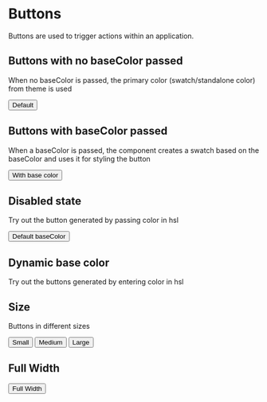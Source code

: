 
<Meta title="Components/Button" component={Button} />

# Buttons

Buttons are used to trigger actions within an application.

## Buttons with no baseColor passed

When no baseColor is passed, the primary color (swatch/standalone color) from theme is used

<Preview withSource="open">
  <Story name="Default button" >
    <Button onClick={action('button-click')}>Default</Button>
  </Story>
</Preview>

## Buttons with baseColor passed

When a baseColor is passed, the component creates a swatch based on the baseColor and uses it for styling the button

<Preview withSource="open">
  <Story name="With baseColor">
    <Button onClick={action('button-click')} baseColor="hsl(100, 50%, 50%)">With base color</Button>
  </Story>
</Preview>

## Disabled state

Try out the button generated by passing color in hsl

<Preview withSource="open">
  <Story name="Disabled">
    <Button onClick={action('button-click')} isDisabled>Default baseColor</Button>
  </Story>
</Preview>

## Dynamic base color

Try out the buttons generated by entering color in hsl

<Preview withSource="none">
  <Story name="Example With dynamic baseColor">
    <ButtonWithDynamicColor />
  </Story>
</Preview>

## Size

Buttons in different sizes

<Preview withSource="none">
  <Story name="Different Sizes">
    <div>
        <Button onClick={action('button-click')} size="small" marginRight={8}>Small</Button>
        <Button onClick={action('button-click')} size="medium" marginRight={8}>Medium</Button>
        <Button onClick={action('button-click')} size="large">Large</Button>
    </div>
  </Story>
</Preview>

## Full Width

<Preview withSource="none">
  <Story name="Full Width">
    <div>
        <Button onClick={action('button-click')} fullWidth>Full Width</Button>
    </div>
  </Story>
</Preview>

